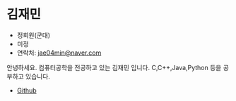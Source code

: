 # 김재민

- 정회원(군대)
- 미정
- 연락처: [jae04min@naver.com](mailto:jae04min@naver.com)

안녕하세요. 컴퓨터공학을 전공하고 있는 김재민 입니다. C,C++,Java,Python 등을 공부하고 있습니다.

- [Github](https://github.com/jae04min)
